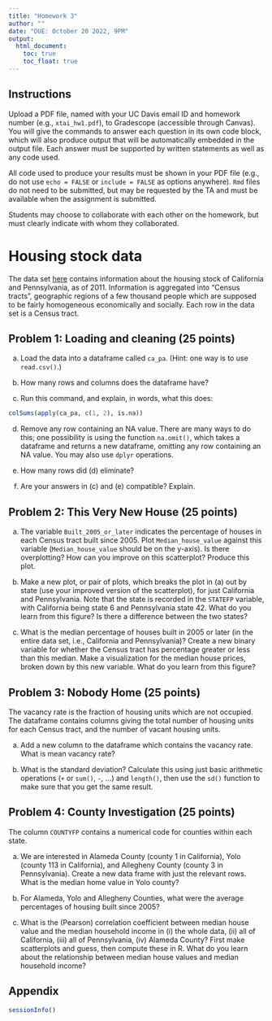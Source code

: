 ```yaml
---
title: "Homework 3"
author: ""
date: "DUE: October 20 2022, 9PM"
output: 
  html_document: 
    toc: true
    toc_float: true
---
```


## Instructions
Upload a PDF file, named with your UC Davis email ID and homework number (e.g., `xtai_hw1.pdf`), to Gradescope (accessible through Canvas). You will give the commands to answer each question in its own code block, which will also produce output that will be automatically embedded in the output file. Each answer must be supported by written statements as well as any code used. 

All code used to produce your results must be shown in your PDF file (e.g., do not use `echo = FALSE` or `include = FALSE` as options anywhere). `Rmd` files do not need to be submitted, but may be requested by the TA and must be available when the assignment is submitted. 

Students may choose to collaborate with each other on the homework, but must clearly indicate with whom they collaborated. 

# Housing stock data
The data set [here](https://xhtai.github.io/statdatasci/homework/homework3/calif_penn_2011.csv) contains information about the housing stock of California and Pennsylvania, as of 2011. Information is aggregated into "Census tracts", geographic regions of a few thousand people which are supposed to be fairly homogeneous economically and socially. Each row in the data set is a Census tract. 

## Problem 1: Loading and cleaning (25 points)

a. Load the data into a dataframe called `ca_pa`. (Hint: one way is to use `read.csv()`.)

b. How many rows and columns does the dataframe have?

c. Run this command, and explain, in words, what this does:

```r
colSums(apply(ca_pa, c(1, 2), is.na))
```

d. Remove any row containing an NA value. There are many ways to do this; one possibility is using the function `na.omit()`, which takes a dataframe and returns a new dataframe, omitting any row containing an NA value. You may also use `dplyr` operations. 

e. How many rows did (d) eliminate?

f. Are your answers in (c) and (e) compatible? Explain.

## Problem 2: This Very New House (25 points)

a. The variable `Built_2005_or_later` indicates the percentage of houses in each Census tract built since 2005. Plot `Median_house_value` against this variable (`Median_house_value` should be on the y-axis). Is there overplotting? How can you improve on this scatterplot? Produce this plot. 

b. Make a new plot, or pair of plots, which breaks the plot in (a) out by state (use your improved version of the scatterplot), for just California and Pennsylvania. Note that the state is recorded in the `STATEFP` variable, with California being state 6 and Pennsylvania state 42. What do you learn from this figure? Is there a difference between the two states?

c. What is the median percentage of houses built in 2005 or later (in the entire data set, i.e., California and Pennsylvania)? Create a new binary variable for whether the Census tract has percentage greater or less than this median. Make a visualization for the median house prices, broken down by this new variable. What do you learn from this figure? 

## Problem 3: Nobody Home (25 points)
The vacancy rate is the fraction of housing units which are not occupied. The dataframe contains columns giving the total number of housing units for each Census tract, and the number of vacant housing units.

a. Add a new column to the dataframe which contains the vacancy rate. What is mean vacancy rate? 

b. What is the standard deviation? Calculate this using just basic arithmetic operations (`+` or `sum()`, `-`, ...) and `length()`, then use the `sd()` function to make sure that you get the same result. 

## Problem 4: County Investigation (25 points)
The column `COUNTYFP` contains a numerical code for counties within each state. 

a. We are interested in Alameda County (county 1 in California), Yolo (county 113 in California), and Allegheny County (county 3 in Pennsylvania). Create a new data frame with just the relevant rows. What is the median home value in Yolo county? 

b. For Alameda, Yolo and Allegheny Counties, what were the average percentages of housing built since 2005?

c. What is the (Pearson) correlation coefficient between median house value and the median household income in (i) the whole data, (ii) all of California, (iii) all of Pennsylvania, (iv) Alameda County? First make scatterplots and guess, then compute these in R. What do you learn about the relationship between median house values and median household income? 

## Appendix

```r
sessionInfo()
```
